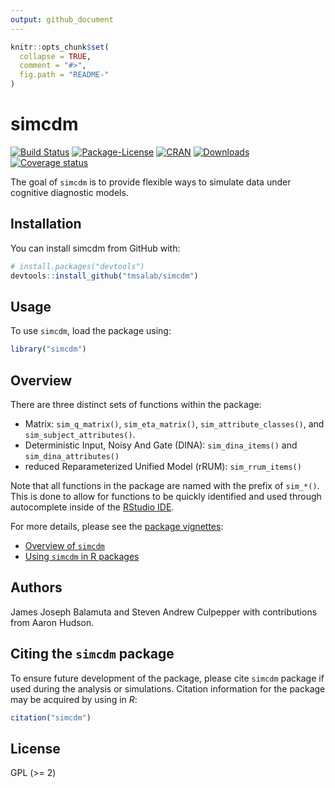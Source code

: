```yaml
---
output: github_document
---
```


<!-- README.md is generated from README.Rmd. Please edit that file -->

```r
knitr::opts_chunk$set(
  collapse = TRUE,
  comment = "#>",
  fig.path = "README-"
)
```

# simcdm 

[![Build Status](https://travis-ci.org/tmsalab/simcdm.svg)](https://travis-ci.org/tmsalab/simcdm)
[![Package-License](http://img.shields.io/badge/license-GPL%20(%3E=2)-brightgreen.svg?style=flat)](http://www.gnu.org/licenses/gpl-2.0.html)
[![CRAN](http://www.r-pkg.org/badges/version/simcdm)](https://cran.r-project.org/package=simcdm)
[![Downloads](http://cranlogs.r-pkg.org/badges/simcdm?color=brightgreen)](http://www.r-pkg.org/pkg/simcdm)
[![Coverage status](https://codecov.io/gh/tmsalab/simcdm/branch/master/graph/badge.svg)](https://codecov.io/github/tmsalab/simcdm?branch=master)

The goal of `simcdm` is to provide flexible ways to simulate data under
cognitive diagnostic models.

## Installation

You can install simcdm from GitHub with:

```r
# install.packages("devtools")
devtools::install_github("tmsalab/simcdm")
```

## Usage

To use `simcdm`, load the package using:

```r
library("simcdm")
```

## Overview

There are three distinct sets of functions within the package:

- Matrix: `sim_q_matrix()`, `sim_eta_matrix()`, `sim_attribute_classes()`, and `sim_subject_attributes()`.
- Deterministic Input, Noisy And Gate (DINA): `sim_dina_items()` and `sim_dina_attributes()`
- reduced Reparameterized Unified Model (rRUM): `sim_rrum_items()`

Note that all functions in the package are named with the prefix of `sim_*()`. 
This is done to allow for functions to be quickly identified and used through
autocomplete inside of the [RStudio IDE](https://www.rstudio.com).

For more details, please see the [package vignettes](vignettes/):

- [Overview of `simcdm`](vignettes/overview-simcdm.html)
- [Using `simcdm` in R packages](vignettes/simcdm-in-packages.html)

## Authors

James Joseph Balamuta and Steven Andrew Culpepper
with contributions from Aaron Hudson.

## Citing the `simcdm` package

To ensure future development of the package, please cite `simcdm` package if 
used during the analysis or simulations. Citation information for the package
may be acquired by using in _R_:

```r
citation("simcdm")
```

## License

GPL (>= 2)
